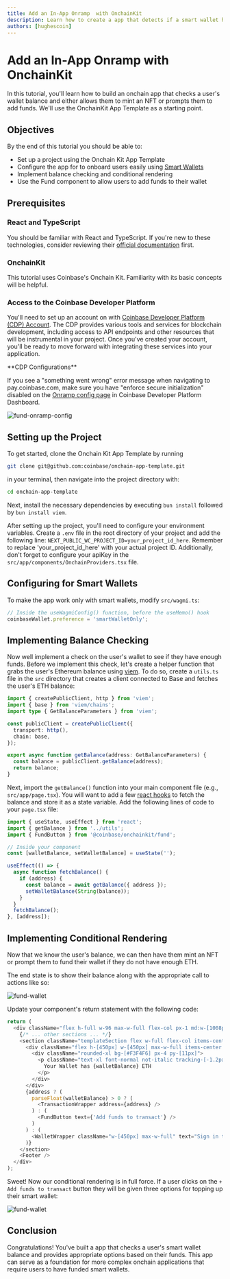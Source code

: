```yaml
---
title: Add an In-App Onramp  with OnchainKit
description: Learn how to create a app that detects if a smart wallet has ETH and prompts users to add funds if needed.
authors: [hughescoin]
---
```


# Add an In-App Onramp  with OnchainKit

In this tutorial, you'll learn how to build an onchain app that checks a user's wallet balance and either allows them to mint an NFT or prompts them to add funds. We'll use the OnchainKit App Template as a starting point.

## Objectives

By the end of this tutorial you should be able to:

- Set up a project using the Onchain Kit App Template
- Configure the app for to onboard users easily using [Smart Wallets]
- Implement balance checking and conditional rendering
- Use the Fund component to allow users to add funds to their wallet

## Prerequisites

### React and TypeScript

You should be familiar with React and TypeScript. If you're new to these technologies, consider reviewing their [official documentation] first.

### OnchainKit

This tutorial uses Coinbase's Onchain Kit. Familiarity with its basic concepts will be helpful.

### Access to the Coinbase Developer Platform

You'll need to set up an account on with [Coinbase Developer Platform (CDP) Account](https://www.coinbase.com/cloud). The CDP provides various tools and services for blockchain development, including access to API endpoints and other resources that will be instrumental in your project. Once you've created your account, you'll be ready to move forward with integrating these services into your application.

<Tip>
**CDP Configurations**

If you see a "something went wrong" error message when navigating to pay.coinbase.com, make sure you have "enforce secure initialization" disabled on the [Onramp config page] in Coinbase Developer Platform Dashboard.

![fund-onramp-config](/images/onchainkit-tutorials/fund-onramp-config.png)
</Tip>


## Setting up the Project

To get started, clone the Onchain Kit App Template by running

```bash
git clone git@github.com:coinbase/onchain-app-template.git
```

in your terminal, then navigate into the project directory with:

```bash
cd onchain-app-template
```

Next, install the necessary dependencies by executing `bun install` followed by `bun install viem`.

After setting up the project, you'll need to configure your environment variables. Create a `.env` file in the root directory of your project and add the following line: `NEXT_PUBLIC_WC_PROJECT_ID=your_project_id_here`. Remember to replace 'your_project_id_here' with your actual project ID. Additionally, don't forget to configure your apiKey in the `src/app/components/OnchainProviders.tsx` file.

## Configuring for Smart Wallets

To make the app work only with smart wallets, modify `src/wagmi.ts`:

```typescript
// Inside the useWagmiConfig() function, before the useMemo() hook
coinbaseWallet.preference = 'smartWalletOnly';
```

## Implementing Balance Checking

Now well implement a check on the user's wallet to see if they have enough funds. Before we implement this check, let's create a helper function that grabs the user's Ethereum balance using [viem]. To do so, create a `utils.ts` file in the `src` directory that creates a client connected to Base and fetches the user's ETH balance:

```typescript
import { createPublicClient, http } from 'viem';
import { base } from 'viem/chains';
import type { GetBalanceParameters } from 'viem';

const publicClient = createPublicClient({
  transport: http(),
  chain: base,
});

export async function getBalance(address: GetBalanceParameters) {
  const balance = publicClient.getBalance(address);
  return balance;
}
```

Next, import the `getBalance()` function into your main component file (e.g., `src/app/page.tsx`). You will want to add a few [react hooks] to fetch the balance and store it as a state variable. Add the following lines of code to your `page.tsx` file:

```typescript
import { useState, useEffect } from 'react';
import { getBalance } from '../utils';
import { FundButton } from '@coinbase/onchainkit/fund';

// Inside your component
const [walletBalance, setWalletBalance] = useState('');

useEffect(() => {
  async function fetchBalance() {
    if (address) {
      const balance = await getBalance({ address });
      setWalletBalance(String(balance));
    }
  }
  fetchBalance();
}, [address]);
```

## Implementing Conditional Rendering

Now that we know the user's balance, we can then have them mint an NFT or prompt them to fund their wallet if they do not have enough ETH.

The end state is to show their balance along with the appropriate call to actions like so:

![fund-wallet](/images/onchainkit-tutorials/fund-wallet-balance.png)

Update your component's return statement with the following code:

```typescript
return (
  <div className="flex h-full w-96 max-w-full flex-col px-1 md:w-[1008px]">
    {/* ... other sections ... */}
    <section className="templateSection flex w-full flex-col items-center justify-center gap-4 rounded-xl bg-zinc-100 px-2 py-4 md:grow">
      <div className="flex h-[450px] w-[450px] max-w-full items-center justify-center rounded-xl bg-[#030712]">
        <div className="rounded-xl bg-[#F3F4F6] px-4 py-[11px]">
          <p className="text-xl font-normal not-italic tracking-[-1.2px] text-indigo-600">
            Your Wallet has {walletBalance} ETH
          </p>
        </div>
      </div>
      {address ? (
        parseFloat(walletBalance) > 0 ? (
          <TransactionWrapper address={address} />
        ) : (
          <FundButton text={'Add funds to transact'} />
        )
      ) : (
        <WalletWrapper className="w-[450px] max-w-full" text="Sign in to transact" />
      )}
    </section>
    <Footer />
  </div>
);
```

Sweet! Now our conditional rendering is in full force. If a user clicks on the `+ Add funds to transact` button they will be given three options for topping up their smart wallet:

![fund-wallet](/images/onchainkit-tutorials/fund-funding-options.png)

## Conclusion

Congratulations! You've built a app that checks a user's smart wallet balance and provides appropriate options based on their funds.
This app can serve as a foundation for more complex onchain applications that require users to have funded smart wallets.

[Onchain Kit]: https://github.com/coinbase/onchainkit
[Viem]: https://viem.sh/
[Smart Wallets]: https://keys.coinbase.com/onboarding
[viem]: https://viem.sh/docs/introduction
[react hooks]: https://react.dev/reference/react/hooks
[Onramp config page]: https://portal.cdp.coinbase.com/products/onramp
[official documentation]: https://react.dev/

